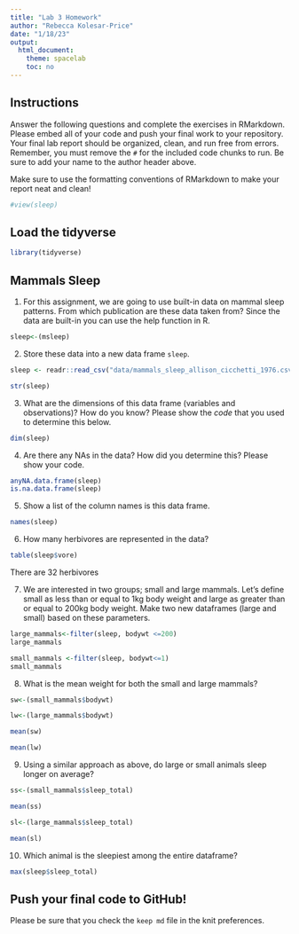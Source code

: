 ```yaml
---
title: "Lab 3 Homework"
author: "Rebecca Kolesar-Price"
date: "1/18/23"
output:
  html_document:
    theme: spacelab
    toc: no
---
```


## Instructions
Answer the following questions and complete the exercises in RMarkdown. Please embed all of your code and push your final work to your repository. Your final lab report should be organized, clean, and run free from errors. Remember, you must remove the `#` for the included code chunks to run. Be sure to add your name to the author header above.  

Make sure to use the formatting conventions of RMarkdown to make your report neat and clean!  
```r
#view(sleep)
```

## Load the tidyverse
```r
library(tidyverse)
```

## Mammals Sleep
1. For this assignment, we are going to use built-in data on mammal sleep patterns. From which publication are these data taken from? Since the data are built-in you can use the help function in R.
```r
sleep<-(msleep)
```

2. Store these data into a new data frame `sleep`.
```r
sleep <- readr::read_csv("data/mammals_sleep_allison_cicchetti_1976.csv")
```
```r
str(sleep)
```

3. What are the dimensions of this data frame (variables and observations)? How do you know? Please show the *code* that you used to determine this below.  
```r
dim(sleep)
```

4. Are there any NAs in the data? How did you determine this? Please show your code.  
```r
anyNA.data.frame(sleep)
is.na.data.frame(sleep)
```

5. Show a list of the column names is this data frame.
```r
names(sleep)
```

6. How many herbivores are represented in the data?  
```r
table(sleep$vore)
```
There are 32 herbivores


7. We are interested in two groups; small and large mammals. Let's define small as less than or equal to 1kg body weight and large as greater than or equal to 200kg body weight. Make two new dataframes (large and small) based on these parameters.
```r
large_mammals<-filter(sleep, bodywt <=200)
large_mammals
```

```r
small_mammals <-filter(sleep, bodywt<=1)
small_mammals
```

8. What is the mean weight for both the small and large mammals?
```r
sw<-(small_mammals$bodywt)
```
```r
lw<-(large_mammals$bodywt)
```
```r
mean(sw)
```

```r
mean(lw)
```

9. Using a similar approach as above, do large or small animals sleep longer on average?  
```r
ss<-(small_mammals$sleep_total)
```
```r
mean(ss)
```
```r
sl<-(large_mammals$sleep_total)
```

```r
mean(sl)
```

10. Which animal is the sleepiest among the entire dataframe?
```r
max(sleep$sleep_total)
```


## Push your final code to GitHub!
Please be sure that you check the `keep md` file in the knit preferences.   